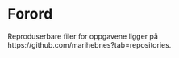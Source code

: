 # Forord {.unnumbered}

Reproduserbare filer for oppgavene ligger på https://github.com/marihebnes?tab=repositories.
